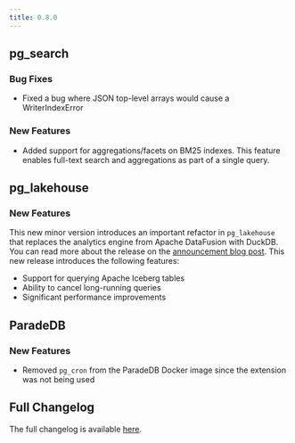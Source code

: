 ```yaml
---
title: 0.8.0
---
```


## pg_search

### Bug Fixes

- Fixed a bug where JSON top-level arrays would cause a WriterIndexError

### New Features

- Added support for aggregations/facets on BM25 indexes. This feature enables full-text search and aggregations as part of a single query.

## pg_lakehouse

### New Features

This new minor version introduces an important refactor in `pg_lakehouse` that replaces the analytics engine from Apache DataFusion with DuckDB. You
can read more about the release on the [announcement blog post](https://paradedb.com/blog/iceberg_lakehouse). This new release introduces the
following features:

- Support for querying Apache Iceberg tables
- Ability to cancel long-running queries
- Significant performance improvements

## ParadeDB

### New Features

- Removed `pg_cron` from the ParadeDB Docker image since the extension was not being used

## Full Changelog

The full changelog is available [here](https://github.com/paradedb/paradedb/releases/tag/v0.8.0).
